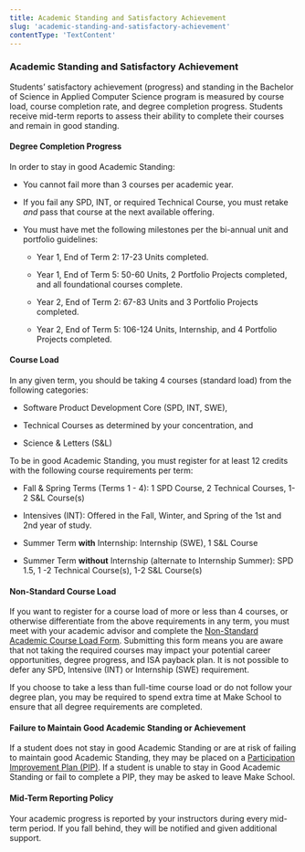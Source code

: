 ```yaml
---
title: Academic Standing and Satisfactory Achievement
slug: 'academic-standing-and-satisfactory-achievement'
contentType: 'TextContent'
---
```


### Academic Standing and Satisfactory Achievement

Students’ satisfactory achievement (progress) and standing in the Bachelor of Science in Applied
Computer Science program is measured by course load, course completion rate, and degree completion
progress. Students receive mid-term reports to assess their ability to complete their courses and
remain in good standing.

#### Degree Completion Progress

In order to stay in good Academic Standing:

- You cannot fail more than 3 courses per academic year.

- If you fail any SPD, INT, or required Technical Course, you must retake _and_ pass that course at
  the next available offering.

- You must have met the following milestones per the bi-annual unit and portfolio guidelines:

  - Year 1, End of Term 2: 17-23 Units completed.

  - Year 1, End of Term 5: 50-60 Units, 2 Portfolio Projects completed, and all foundational courses
    complete.

  - Year 2, End of Term 2: 67-83 Units and 3 Portfolio Projects completed.

  - Year 2, End of Term 5: 106-124 Units, Internship, and 4 Portfolio Projects completed.

#### Course Load

In any given term, you should be taking 4 courses (standard load) from the following categories:

- Software Product Development Core (SPD, INT, SWE),

- Technical Courses as determined by your concentration, and

- Science & Letters (S&L)

To be in good Academic Standing, you must register for at least 12 credits with the following course
requirements per term:

- Fall & Spring Terms (Terms 1 - 4): 1 SPD Course, 2 Technical Courses, 1-2 S&L Course(s)

- Intensives (INT): Offered in the Fall, Winter, and Spring of the 1st and 2nd year of study.

- Summer Term **with** Internship: Internship (SWE), 1 S&L Course

- Summer Term **without** Internship (alternate to Internship Summer): SPD 1.5, 1 -2 Technical
  Course(s), 1-2 S&L Course(s)

#### Non-Standard Course Load

If you want to register for a course load of more or less than 4 courses, or otherwise differentiate
from the above requirements in any term, you must meet with your academic advisor and complete the
[Non-Standard Academic Course Load Form](make.sc/non-standard-course-load). Submitting this form
means you are aware that not taking the required courses may impact your potential career
opportunities, degree progress, and ISA payback plan. It is not possible to defer any SPD, Intensive
(INT) or Internship (SWE) requirement.

If you choose to take a less than full-time course load or do not follow your degree plan, you may
be required to spend extra time at Make School to ensure that all degree requirements are completed.

#### Failure to Maintain Good Academic Standing or Achievement

If a student does not stay in good Academic Standing or are at risk of failing to maintain good
Academic Standing, they may be placed on a
[Participation Improvement Plan (PIP)](#heading=h.8obtx3h2p3mr). If a student is unable to stay in
Good Academic Standing or fail to complete a PIP, they may be asked to leave Make School.

#### Mid-Term Reporting Policy

Your academic progress is reported by your instructors during every mid-term period. If you fall
behind, they will be notified and given additional support.
